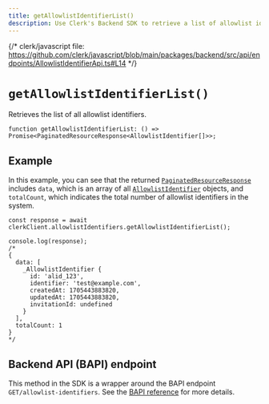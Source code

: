 ```yaml
---
title: getAllowlistIdentifierList()
description: Use Clerk's Backend SDK to retrieve a list of allowlist identifiers.
---
```


{/* clerk/javascript file: https://github.com/clerk/javascript/blob/main/packages/backend/src/api/endpoints/AllowlistIdentifierApi.ts#L14 */}

# `getAllowlistIdentifierList()`

Retrieves the list of all allowlist identifiers.

```tsx {{ prettier: false }}
function getAllowlistIdentifierList: () => Promise<PaginatedResourceResponse<AllowlistIdentifier[]>>;
```

## Example

In this example, you can see that the returned [`PaginatedResourceResponse`](/docs/references/backend/types/paginated-resource-response) includes `data`, which is an array of all [`AllowlistIdentifier`](/docs/references/backend/types/backend-allowlist-identifier) objects, and `totalCount`, which indicates the total number of allowlist identifiers in the system.

```tsx {{ prettier: false }}
const response = await clerkClient.allowlistIdentifiers.getAllowlistIdentifierList();

console.log(response);
/*
{
  data: [
    _AllowlistIdentifier {
      id: 'alid_123',
      identifier: 'test@example.com',
      createdAt: 1705443883820,
      updatedAt: 1705443883820,
      invitationId: undefined
    }
  ],
  totalCount: 1
}
*/
```

## Backend API (BAPI) endpoint

This method in the SDK is a wrapper around the BAPI endpoint `GET/allowlist-identifiers`. See the [BAPI reference](/docs/reference/backend-api/tag/Allow-list-Block-list#operation/ListAllowlistIdentifiers) for more details.
